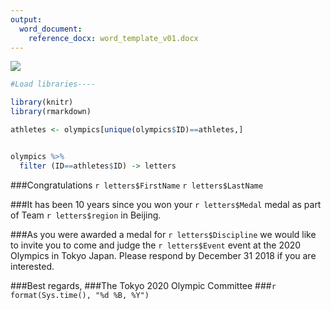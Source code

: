 ```yaml
---
output:
  word_document:
    reference_docx: word_template_v01.docx
---
```


![](beijing_2008.png)

```r

#Load libraries----

library(knitr)
library(rmarkdown)

athletes <- olympics[unique(olympics$ID)==athletes,]


olympics %>%
  filter (ID==athletes$ID) -> letters

```

###Congratulations `r letters$FirstName` `r letters$LastName`

###It has been 10 years since you won your `r letters$Medal` medal as part of Team `r letters$region` in Beijing.  

###As you were awarded a medal for `r letters$Discipline` we would like to invite you to come and judge the `r letters$Event` event at the 2020 Olympics in Tokyo Japan. Please respond by December 31 2018 if you are interested.



###Best regards, 
###The Tokyo 2020 Olympic Committee
###`r format(Sys.time(), "%d %B, %Y")`



